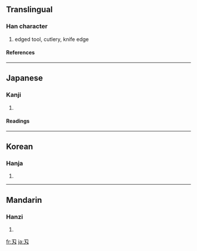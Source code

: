 {{see|刃}}

==Translingual==
===Han character===
{{Han char|rn=18|rad=刀|as=01|sn=3|four=|canj=尸大 (SK), XX尸大 (XXSK)}}
# edged tool, cutlery, knife edge
====References====
{{Han ref|kx=0136.021|dkj=01849|dj=0304.090|hdz=10320.040|uh=5204|ud=20996}}
----
==Japanese==
===Kanji===
{{ja-kanji|grade=|rs=刀01}}
# {{defn|Japanese}}
====Readings====
{{ja-readings|on=[[じん]] (jin), [[にん]] (nin)|kun=[[は]] (ha)}}
----
==Korean==
===Hanja===
{{ko-hanja|hangeul=인|rv=in|mr=in}}
# {{defn|Korean}}
----
==Mandarin==
===Hanzi===
{{cmn-hanzi|pin=[[rèn]] ([[ren4]])|wg=jen<sup>4</sup>}}
# {{defn|Mandarin}}

[[fr:刄]]
[[ja:刄]]